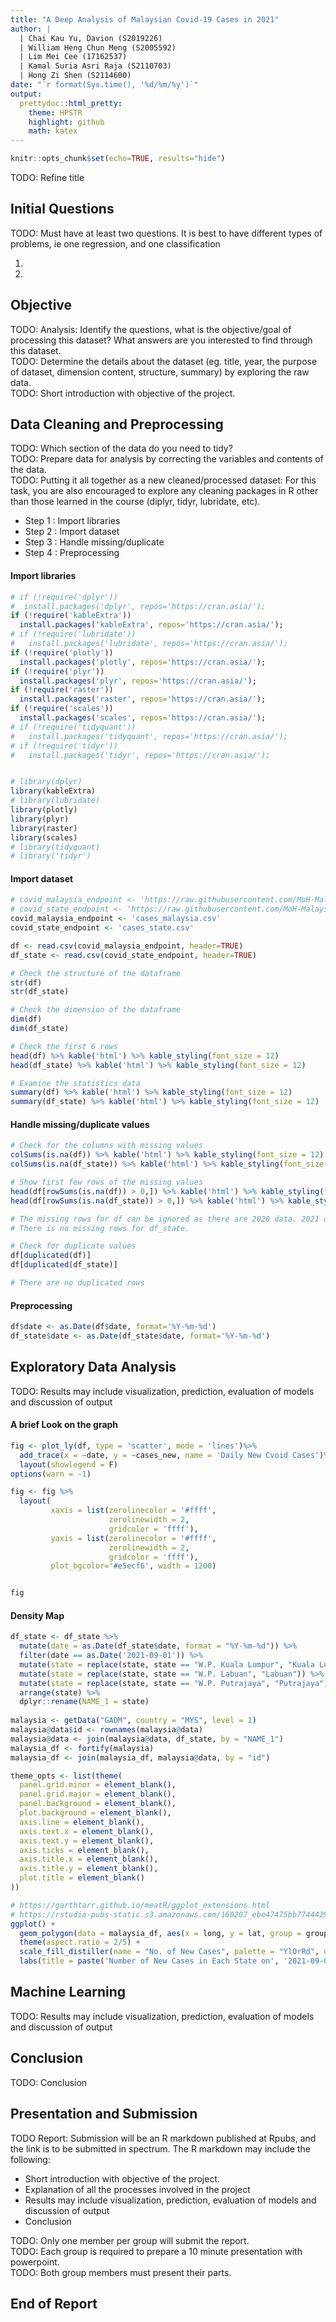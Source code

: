 ```yaml
---
title: "A Deep Analysis of Malaysian Covid-19 Cases in 2021"
author: |
  | Chai Kau Yu, Davion (S2019226)
  | William Heng Chun Meng (S2005592)
  | Lim Mei Cee (17162537)
  | Kamal Suria Asri Raja (S2110703)
  | Hong Zi Shen (S2114600)
date: "`r format(Sys.time(), '%d/%m/%y')`"
output:
  prettydoc::html_pretty:
    theme: HPSTR
    highlight: github
    math: katex
---
```


```r
knitr::opts_chunk$set(echo=TRUE, results="hide")
```
TODO: Refine title

## Initial Questions
TODO: Must have at least two questions. It is best to have different types of problems, ie one regression, and one classification

1. 
2.

## Objective
TODO: Analysis: Identify the questions, what is the objective/goal of processing this dataset? What answers are you interested to find through this dataset.<br>
TODO: Determine the details about the dataset (eg. title, year, the purpose of dataset, dimension content, structure, summary) by exploring the raw data.<br>
TODO: Short introduction with objective of the project.<br>

## Data Cleaning and Preprocessing
TODO: Which section of the data do you need to tidy?<br>
TODO: Prepare data for analysis by correcting the variables and contents of the data.<br>
TODO: Putting it all together as a new cleaned/processed dataset: For this task, you are also encouraged to explore any cleaning packages in R other than those learned in the course (diplyr, tidyr, lubridate, etc).<br>

* Step 1 : Import libraries
* Step 2 : Import dataset
* Step 3 : Handle missing/duplicate
* Step 4 : Preprocessing

#### Import libraries

```r
# if (!require('dplyr'))
#  install.packages('dplyr', repos='https://cran.asia/');
if (!require('kableExtra'))
  install.packages('kableExtra', repos='https://cran.asia/');
# if (!require('lubridate'))
#   install.packages('lubridate', repos='https://cran.asia/');
if (!require('plotly'))
  install.packages('plotly', repos='https://cran.asia/');
if (!require('plyr'))
  install.packages('plyr', repos='https://cran.asia/');
if (!require('raster'))
  install.packages('raster', repos='https://cran.asia/');
if (!require('scales'))
  install.packages('scales', repos='https://cran.asia/');
# if (!require('tidyquant'))
#   install.packages('tidyquant', repos='https://cran.asia/');
# if (!require('tidyr'))
#   install.packages('tidyr', repos='https://cran.asia/');


# library(dplyr)
library(kableExtra)
# library(lubridate)
library(plotly)
library(plyr)
library(raster)
library(scales)
# library(tidyquant)
# library('tidyr')
```

#### Import dataset

```r
# covid_malaysia_endpoint <- 'https://raw.githubusercontent.com/MoH-Malaysia/covid19-public/main/epidemic/cases_malasia.csv'
# covid_state_endpoint <- 'https://raw.githubusercontent.com/MoH-Malaysia/covid19-public/main/epidemic/cases_state.csv'
covid_malaysia_endpoint <- 'cases_malaysia.csv'
covid_state_endpoint <- 'cases_state.csv'

df <- read.csv(covid_malaysia_endpoint, header=TRUE)
df_state <- read.csv(covid_state_endpoint, header=TRUE)

# Check the structure of the dataframe
str(df)
str(df_state)

# Check the dimension of the dataframe
dim(df)
dim(df_state)

# Check the first 6 rows
head(df) %>% kable('html') %>% kable_styling(font_size = 12)
head(df_state) %>% kable('html') %>% kable_styling(font_size = 12)

# Examine the statistics data
summary(df) %>% kable('html') %>% kable_styling(font_size = 12)
summary(df_state) %>% kable('html') %>% kable_styling(font_size = 12)
```

#### Handle missing/duplicate values

```r
# Check for the columns with missing values
colSums(is.na(df)) %>% kable('html') %>% kable_styling(font_size = 12)
colSums(is.na(df_state)) %>% kable('html') %>% kable_styling(font_size = 12)

# Show first few rows of the missing values
head(df[rowSums(is.na(df)) > 0,]) %>% kable('html') %>% kable_styling(font_size = 12)
head(df[rowSums(is.na(df_state)) > 0,]) %>% kable('html') %>% kable_styling(font_size = 12)

# The missing rows for df can be ignored as there are 2020 data. 2021 data contains more columns.
# There is no missing rows for df_state.

# Check for duplicate values
df[duplicated(df)]
df[duplicated(df_state)]

# There are no duplicated rows
```

#### Preprocessing

```r
df$date <- as.Date(df$date, format='%Y-%m-%d')
df_state$date <- as.Date(df_state$date, format='%Y-%m-%d')
```

## Exploratory Data Analysis
TODO: Results may include visualization, prediction, evaluation of models and discussion of output

#### A brief Look on the graph 

```r
fig <- plot_ly(df, type = 'scatter', mode = 'lines')%>%
  add_trace(x = ~date, y = ~cases_new, name = 'Daily New Cvoid Cases')%>%
  layout(showlegend = F)
options(warn = -1)

fig <- fig %>%
  layout(
         xaxis = list(zerolinecolor = '#ffff',
                      zerolinewidth = 2,
                      gridcolor = 'ffff'),
         yaxis = list(zerolinecolor = '#ffff',
                      zerolinewidth = 2,
                      gridcolor = 'ffff'),
         plot_bgcolor='#e5ecf6', width = 1200)


fig
```

#### Density Map

```r

df_state <- df_state %>%
  mutate(date = as.Date(df_state$date, format = "%Y-%m-%d")) %>%
  filter(date == as.Date('2021-09-01')) %>%
  mutate(state = replace(state, state == "W.P. Kuala Lumpur", "Kuala Lumpur")) %>%
  mutate(state = replace(state, state == "W.P. Labuan", "Labuan")) %>%
  mutate(state = replace(state, state == "W.P. Putrajaya", "Putrajaya")) %>%
  arrange(state) %>%
  dplyr::rename(NAME_1 = state)
  
malaysia <- getData("GADM", country = "MYS", level = 1)
malaysia@data$id <- rownames(malaysia@data)
malaysia@data <- join(malaysia@data, df_state, by = "NAME_1")
malaysia_df <- fortify(malaysia)
malaysia_df <- join(malaysia_df, malaysia@data, by = "id")

theme_opts <- list(theme(
  panel.grid.minor = element_blank(),
  panel.grid.major = element_blank(),
  panel.background = element_blank(),
  plot.background = element_blank(),
  axis.line = element_blank(),
  axis.text.x = element_blank(),
  axis.text.y = element_blank(),
  axis.ticks = element_blank(),
  axis.title.x = element_blank(),
  axis.title.y = element_blank(),
  plot.title = element_blank()
))

# https://garthtarr.github.io/meatR/ggplot_extensions.html
# https://rstudio-pubs-static.s3.amazonaws.com/160207_ebe47475bb7744429b9bd4c908e2dc45.html
ggplot() +
  geom_polygon(data = malaysia_df, aes(x = long, y = lat, group = group, fill = cases_new), color = "white", size = 0.25) +
  theme(aspect.ratio = 2/5) +
  scale_fill_distiller(name = "No. of New Cases", palette = "YlOrRd", direction=1, breaks = pretty_breaks(n = 5)) +
  labs(title = paste('Number of New Cases in Each State on', '2021-09-01'))
```

## Machine Learning
TODO: Results may include visualization, prediction, evaluation of models and discussion of output

## Conclusion
TODO: Conclusion

## Presentation and Submission
TODO Report: Submission will be an R markdown published at Rpubs, and the link is to be submitted in spectrum. The R markdown may include the following:

*	Short introduction with objective of the project.
*	Explanation of all the processes involved in the project
*	Results may include visualization, prediction, evaluation of models and discussion of output
*	Conclusion

TODO: Only one member per group will submit the report.<br>
TODO: Each group is required to prepare a 10 minute presentation with powerpoint.<br>
TODO: Both group members must present their parts.

## End of Report